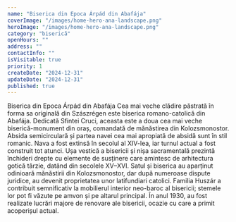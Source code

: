 ```yaml
---
name: "Biserica din Epoca Árpád din Abafája"
coverImage: "/images/home-hero-ana-landscape.png"
heroImage: "/images/home-hero-ana-landscape.png"
category: "biserică"
openHours: ""
address: ""
contactInfo: ""
isVisitable: true
priority: 1
createDate: "2024-12-31"
updateDate: "2024-12-31"
published: true
---
```


<ContentTitle>
    Biserica din Epoca Árpád din Abafája
</ContentTitle>
<ContentTextBlock>
Cea mai veche clădire păstrată în forma sa originală din Szászrégen este biserica romano-catolică din Abafája. Dedicată Sfintei Cruci, aceasta este a doua cea mai veche biserică-monument din oraș, comandată de mănăstirea din Kolozsmonostor. Absida semicirculară și partea navei cea mai apropiată de absidă sunt în stil romanic. Nava a fost extinsă în secolul al XIV-lea, iar turnul actual a fost construit tot atunci. Ușa vestică a bisericii și nișa sacramentală prezintă închideri drepte cu elemente de susținere care amintesc de arhitectura gotică târzie, datând din secolele XV–XVI.
</ContentTextBlock>
<ContentTextBlock>
Satul și biserica au aparținut odinioară mănăstirii din Kolozsmonostor, dar după numeroase dispute juridice, au devenit proprietatea unor latifundiari catolici. Familia Huszár a contribuit semnificativ la mobilierul interior neo-baroc al bisericii; stemele lor pot fi văzute pe amvon și pe altarul principal. În anul 1930, au fost realizate lucrări majore de renovare ale bisericii, ocazie cu care a primit acoperișul actual.
</ContentTextBlock>